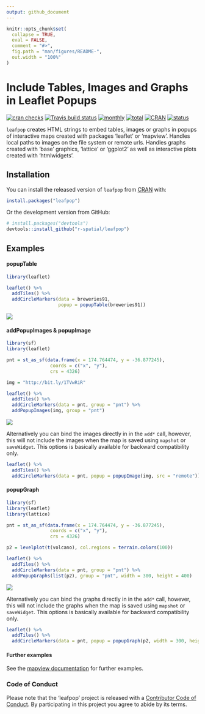 ```yaml
---
output: github_document
---
```


<!-- README.md is generated from README.Rmd. Please edit that file -->

```r
knitr::opts_chunk$set(
  collapse = TRUE,
  eval = FALSE,
  comment = "#>",
  fig.path = "man/figures/README-",
  out.width = "100%"
)
```

# Include Tables, Images and Graphs in Leaflet Popups

[![cran checks](https://cranchecks.info/badges/worst/leafpop)](https://cran.r-project.org/web/checks/check_results_leafpop.html)
[![Travis build status](https://travis-ci.org/r-spatial/leafpop.svg?branch=master)](https://travis-ci.org/r-spatial/leafpop)
[![monthly](http://cranlogs.r-pkg.org/badges/leafpop)](https://www.rpackages.io/package/leafpop) 
[![total](http://cranlogs.r-pkg.org/badges/grand-total/leafpop)](https://www.rpackages.io/package/leafpop)
[![CRAN](http://www.r-pkg.org/badges/version/leafpop?color=009999)](https://cran.r-project.org/package=leafpop)
[![status](https://tinyverse.netlify.com/badge/leafpop)](https://CRAN.R-project.org/package=leafpop)

`leafpop` creates HTML strings to embed tables, images or graphs in popups
of interactive maps created with packages 'leaflet' or 'mapview'. Handles
local paths to images on the file system or remote urls. Handles graphs created 
with 'base' graphics, 'lattice' or 'ggplot2' as well as interactive plots created 
with 'htmlwidgets'.

## Installation

You can install the released version of `leafpop` from [CRAN](https://CRAN.R-project.org) with:

```r
install.packages("leafpop")
```

Or the development version from GitHub:

```r
# install.packages("devtools")
devtools::install_github("r-spatial/leafpop")
```

## Examples

#### popupTable

```r
library(leaflet)

leaflet() %>%
  addTiles() %>%
  addCircleMarkers(data = breweries91,
                   popup = popupTable(breweries91))
```

![](man/figures/README-table.png)

#### addPopupImages & popupImage

```r
library(sf)
library(leaflet)

pnt = st_as_sf(data.frame(x = 174.764474, y = -36.877245),
                coords = c("x", "y"),
                crs = 4326)

img = "http://bit.ly/1TVwRiR"

leaflet() %>%
  addTiles() %>%
  addCircleMarkers(data = pnt, group = "pnt") %>%
  addPopupImages(img, group = "pnt")
```

![](man/figures/README-image.png)

Alternatively you can bind the images directly in in the `add*` call, however, 
this will not include the images when the map is saved using `mapshot` or 
`saveWidget`. This options is basically available for backward compatibility only.

```r

leaflet() %>%
  addTiles() %>%
  addCircleMarkers(data = pnt, popup = popupImage(img, src = "remote"))
```


#### popupGraph

```r
library(sf)
library(leaflet)
library(lattice)

pnt = st_as_sf(data.frame(x = 174.764474, y = -36.877245),
                coords = c("x", "y"),
                crs = 4326)

p2 = levelplot(t(volcano), col.regions = terrain.colors(100))

leaflet() %>%
  addTiles() %>%
  addCircleMarkers(data = pnt, group = "pnt") %>%
  addPopupGraphs(list(p2), group = "pnt", width = 300, height = 400)
```

![](man/figures/README-graph.png)

Alternatively you can bind the graphs directly in in the `add*` call, however, 
this will not include the graphs when the map is saved using `mapshot` or 
`saveWidget`. This options is basically available for backward compatibility only.

```r

leaflet() %>%
  addTiles() %>%
  addCircleMarkers(data = pnt, popup = popupGraph(p2, width = 300, height = 400))
```


#### Further examples

See the [mapview documentation](https://r-spatial.github.io/mapview/articles/articles/mapview_04-popups.html) for further examples.

### Code of Conduct

Please note that the 'leafpop' project is released with a [Contributor Code of Conduct](https://github.com/r-spatial/leafpop/blob/master/CODE_OF_CONDUCT.md). By participating in this project you agree to abide by its terms.

